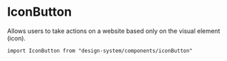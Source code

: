 

<Meta of={Stories} />

# IconButton

Allows users to take actions on a website based only on the visual element (icon).

`import IconButton from "design-system/components/iconButton"`

<Canvas of={Stories.Overview} />

<ArgTypes />
